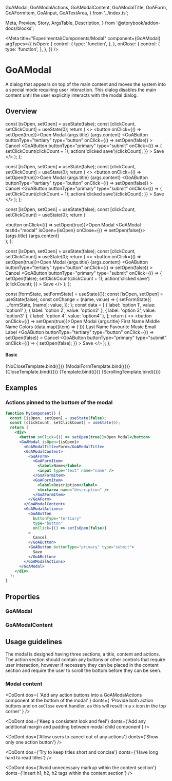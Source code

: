   GoAModal,
  GoAModalActions,
  GoAModalContent,
  GoAModalTitle,
  GoAForm,
  GoAFormItem,
  GoAInput,
  GoATextArea,
} from '../index.ts';

  Meta,
  Preview,
  Story,
  ArgsTable,
  Description,
} from '@storybook/addon-docs/blocks';

<Meta
  title="Experimental/Components/Modal"
  component={GoAModal}
  argTypes={{
    isOpen: {
      control: {
        type: 'function',
      },
    },
    onClose: {
      control: {
        type: 'function',
      },
    },
  }}
/>

# GoAModal

A dialog that appears on top of the main content and moves the system into a special mode requiring user interaction. This dialog disables the main content until the user explicitly interacts with the modal dialog.

## Overview

  const [isOpen, setOpen] = useState(false);
  const [clickCount, setClickCount] = useState(0);
  return (
    <>
      <button onClick={() => setOpen(true)}>Open Modal</button>
      <GoAModal testId="modal" isOpen={isOpen}>
        <GoAModalTitle testId="title">{args.title}</GoAModalTitle>
        <GoAModalContent testId="content">{args.content}</GoAModalContent>
        <GoAModalActions>
          <GoAButton
            buttonType="tertiary"
            type="button"
            onClick={() => setOpen(false)}
          >
            Cancel
          </GoAButton>
          <GoAButton
            buttonType="primary"
            type="submit"
            onClick={() => {
              setClickCount(clickCount + 1);
              action('clicked save')(clickCount);
            }}
          >
            Save
          </GoAButton>
        </GoAModalActions>
      </GoAModal>
    </>
  );
};

  const [isOpen, setOpen] = useState(false);
  const [clickCount, setClickCount] = useState(0);
  return (
    <>
      <button onClick={() => setOpen(true)}>Open Modal</button>
      <GoAModal testId="modal" isOpen={isOpen}>
        <GoAModalTitle testId="title">{args.title}</GoAModalTitle>
        <GoAModalContent testId="content">
          {args.content}
        </GoAModalContent>
        <GoAModalActions>
          <GoAButton
            buttonType="tertiary"
            type="button"
            onClick={() => setOpen(false)}
          >
            Cancel
          </GoAButton>
          <GoAButton
            buttonType="primary"
            type="submit"
            onClick={() => {
              setClickCount(clickCount + 1);
              action('clicked save')(clickCount);
            }}
          >
            Save
          </GoAButton>
        </GoAModalActions>
      </GoAModal>
    </>
  );
};

  const [isOpen, setOpen] = useState(false);
  const [clickCount, setClickCount] = useState(0);
  return (
    <div>
      <button onClick={() => setOpen(true)}>Open Modal</button>
      <GoAModal testId="modal" isOpen={isOpen} onClose={() => setOpen(false)}>
        <GoAModalTitle testId="title">{args.title}</GoAModalTitle>
        <GoAModalContent testId="content">{args.content}</GoAModalContent>
      </GoAModal>
    </div>
  );
};

  const [isOpen, setOpen] = useState(false);
  const [clickCount, setClickCount] = useState(0);
  return (
    <>
      <button onClick={() => setOpen(true)}>Open Modal</button>
      <GoAModal testId="modal" isOpen={isOpen}>
        <GoAModalTitle testId="title">{args.title}</GoAModalTitle>
        <GoAModalContent testId="content">{args.content}</GoAModalContent>
        <GoAModalActions>
          <GoAButton
            buttonType="tertiary"
            type="button"
            onClick={() => setOpen(false)}
          >
            Cancel
          </GoAButton>
          <GoAButton
            buttonType="primary"
            type="submit"
            onClick={() => {
              setOpen(false);
              setClickCount(clickCount + 1);
              action('clicked save')(clickCount);
            }}
          >
            Save
          </GoAButton>
        </GoAModalActions>
      </GoAModal>
    </>
  );
};

  const [formState, setFormState] = useState({});
  const [isOpen, setOpen] = useState(false);
  const onChange = (name, value) => {
    setFormState({
      ...formState,
      [name]: value,
    });
  };
  const data = [
    { label: 'option 1', value: 'option1' },
    { label: 'option 2', value: 'option2' },
    { label: 'option 3', value: 'option3' },
    { label: 'option 4', value: 'option4' },
  ];
  return (
    <>
      <button onClick={() => setOpen(true)}>Open Modal</button>
      <GoAModal testId="modal" isOpen={isOpen}>
        <GoAModalTitle testId="title">{args.title}</GoAModalTitle>
        <GoAModalContent testId="content">
          <GoAForm>
            <GoAFormItem>
              <label>First Name</label>
              <GoAInput
                type="text"
                name="firstName"
                value={formState.firstName}
                onChange={onChange}
              />
            </GoAFormItem>
            <GoAFormItem>
              <label>Middle Name</label>
              <GoAInput
                type="text"
                name="middleName"
                value={formState.middleName}
                onChange={onChange}
              />
            </GoAFormItem>
            <GoAFormItem>
              <label>Colors</label>
              <GoADropdown
                name="favColours"
                onChange={onChange}
                selectedValues={formState.favColours}
              >
                {data.map((item) => (
                  <GoADropdownOption label={item.label} value={item.value} />
                ))}
              </GoADropdown>
            </GoAFormItem>
            <GoAFormItem>
              <label>Last Name</label>
              <GoAInput
                type="text"
                name="lastName"
                value={formState.lastName}
                onChange={onChange}
              />
            </GoAFormItem>
            <GoAFormItem>
              <label>Favourite Music</label>
              <GoARadioGroup
                name="music"
                onChange={onChange}
                value={formState.music}
              >
                <GoARadio label="Blues" value="blues" />
                <GoARadio label="Rock" value="rock" />
                <GoARadio label="Country" value="country" />
              </GoARadioGroup>
            </GoAFormItem>
            <GoAFormItem helpText="We won't spam you...">
              <label>Email</label>
              <GoAInput
                type="text"
                name="email"
                value={formState.email}
                onChange={onChange}
              />
            </GoAFormItem>
            <GoAFormItem helpText="Enter lots of text here">
              <label>Label</label>
              <GoATextArea
                name="textarea"
                value={formState.textarea}
                onChange={onChange}
              />
            </GoAFormItem>
          </GoAForm>
        </GoAModalContent>
        <GoAModalActions>
          <GoAButton
            buttonType="tertiary"
            type="button"
            onClick={() => setOpen(false)}
          >
            Cancel
          </GoAButton>
          <GoAButton
            buttonType="primary"
            type="submit"
            onClick={() => {
              setOpen(false);
            }}
          >
            Save
          </GoAButton>
        </GoAModalActions>
      </GoAModal>
    </>
  );
};

#### Basic

<Canvas>
  <Story
    name="No Close Icon"
    height="400px"
    args={{
      title: 'Show a little bit of text',
      content:
        'You can only close this modal if an action button toggles the state',
    }}
  >
    {NoCloseTemplate.bind({})}
  </Story>
</Canvas>

<Canvas>
  <Story
    name="Form"
    height="400px"
    args={{ title: 'Select your favourite color' }}
  >
    {ModalFormTemplate.bind({})}
  </Story>
</Canvas>

<Canvas>
  <Story
    name="Close Icon"
    height="400px"
    args={{
      title: 'Show a little bit of text',
      content:
        "Not setting an `onClose` event will result in the modal allowing it be closed by clicking the, now visible, close icon or the dimmed background. This configuration should be used for messages that don't require any action",
    }}
  >
    {CloseTemplate.bind({})}
  </Story>
</Canvas>

<Canvas>
  <Story
    name="Short Modal"
    height="400px"
    args={{
      title: 'Show a little bit of text',
      content:
        'Lorem ipsum dolor sit amet, consectetur adipiscing elit, sed do eiusmod tempor incididunt ut labore et dolore magna aliqua. Ut enim ad minim veniam, quis nostrud exercitation ullamco laboris nisi ut aliquip ex ea commodo consequat.',
    }}
  >
    {Template.bind({})}
  </Story>
</Canvas>

<Canvas>
  <Story
    name="Modal with scrolling"
    height="400px"
    args={{
      title: 'Show lots of text',
      content: `
        Lorem ipsum dolor sit amet, consectetur adipiscing elit, sed do eiusmod tempor incididunt ut labore et dolore magna aliqua. Ut enim ad minim veniam, quis nostrud exercitation ullamco laboris nisi ut aliquip ex ea commodo consequat.
        Lorem ipsum dolor sit amet, consectetur adipiscing elit, sed do eiusmod tempor incididunt ut labore et dolore magna aliqua. Ut enim ad minim veniam, quis nostrud exercitation ullamco laboris nisi ut aliquip ex ea commodo consequat.
        Lorem ipsum dolor sit amet, consectetur adipiscing elit, sed do eiusmod tempor incididunt ut labore et dolore magna aliqua. Ut enim ad minim veniam, quis nostrud exercitation ullamco laboris nisi ut aliquip ex ea commodo consequat.
        Lorem ipsum dolor sit amet, consectetur adipiscing elit, sed do eiusmod tempor incididunt ut labore et dolore magna aliqua. Ut enim ad minim veniam, quis nostrud exercitation ullamco laboris nisi ut aliquip ex ea commodo consequat.
        Lorem ipsum dolor sit amet, consectetur adipiscing elit, sed do eiusmod tempor incididunt ut labore et dolore magna aliqua. Ut enim ad minim veniam, quis nostrud exercitation ullamco laboris nisi ut aliquip ex ea commodo consequat.
        Lorem ipsum dolor sit amet, consectetur adipiscing elit, sed do eiusmod tempor incididunt ut labore et dolore magna aliqua. Ut enim ad minim veniam, quis nostrud exercitation ullamco laboris nisi ut aliquip ex ea commodo consequat.
        Lorem ipsum dolor sit amet, consectetur adipiscing elit, sed do eiusmod tempor incididunt ut labore et dolore magna aliqua. Ut enim ad minim veniam, quis nostrud exercitation ullamco laboris nisi ut aliquip ex ea commodo consequat.
        Lorem ipsum dolor sit amet, consectetur adipiscing elit, sed do eiusmod tempor incididunt ut labore et dolore magna aliqua. Ut enim ad minim veniam, quis nostrud exercitation ullamco laboris nisi ut aliquip ex ea commodo consequat.
        Lorem ipsum dolor sit amet, consectetur adipiscing elit, sed do eiusmod tempor incididunt ut labore et dolore magna aliqua. Ut enim ad minim veniam, quis nostrud exercitation ullamco laboris nisi ut aliquip ex ea commodo consequat.
        Lorem ipsum dolor sit amet, consectetur adipiscing elit, sed do eiusmod tempor incididunt ut labore et dolore magna aliqua. Ut enim ad minim veniam, quis nostrud exercitation ullamco laboris nisi ut aliquip ex ea commodo consequat.
        Lorem ipsum dolor sit amet, consectetur adipiscing elit, sed do eiusmod tempor incididunt ut labore et dolore magna aliqua. Ut enim ad minim veniam, quis nostrud exercitation ullamco laboris nisi ut aliquip ex ea commodo consequat.
        Lorem ipsum dolor sit amet, consectetur adipiscing elit, sed do eiusmod tempor incididunt ut labore et dolore magna aliqua. Ut enim ad minim veniam, quis nostrud exercitation ullamco laboris nisi ut aliquip ex ea commodo consequat.
        Lorem ipsum dolor sit amet, consectetur adipiscing elit, sed do eiusmod tempor incididunt ut labore et dolore magna aliqua. Ut enim ad minim veniam, quis nostrud exercitation ullamco laboris nisi ut aliquip ex ea commodo consequat.
        Lorem ipsum dolor sit amet, consectetur adipiscing elit, sed do eiusmod tempor incididunt ut labore et dolore magna aliqua. Ut enim ad minim veniam, quis nostrud exercitation ullamco laboris nisi ut aliquip ex ea commodo consequat.
        Lorem ipsum dolor sit amet, consectetur adipiscing elit, sed do eiusmod tempor incididunt ut labore et dolore magna aliqua. Ut enim ad minim veniam, quis nostrud exercitation ullamco laboris nisi ut aliquip ex ea commodo consequat.
        Lorem ipsum dolor sit amet, consectetur adipiscing elit, sed do eiusmod tempor incididunt ut labore et dolore magna aliqua. Ut enim ad minim veniam, quis nostrud exercitation ullamco laboris nisi ut aliquip ex ea commodo consequat.
        `,
    }}
  >
    {ScrollingTemplate.bind({})}
  </Story>
</Canvas>

## Examples

### Actions pinned to the bottom of the modal

```jsx
function MyComponent() {
  const [isOpen, setOpen] = useState(false);
  const [clickCount, setClickCount] = useState(0);
  return (
    <div>
      <button onClick={() => setOpen(true)}>Open Modal</button>
      <GoAModal isOpen={isOpen}>
        <GoAModalTitle>Form</GoAModalTitle>
        <GoAModalContent>
          <GoAForm>
            <GoAFormItem>
              <label>Name</label>
              <input type="text" name="name" />
            </GoAFormItem>
            <GoAFormItem>
              <label>Description</label>
              <textarea name="description" />
            </GoAFormItem>
          </GoAForm>
        </GoAModalContent>
        <GoAModalActions>
          <GoAButton
            buttonType="tertiary"
            type="button"
            onClick={() => setIsOpen(false)}
          >
            Cancel
          </GoAButton>
          <GoAButton buttonType="primary" type="submit">
            Save
          </GoAButton>
        </GoAModalActions>
      </GoAModal>
    </div>
  );
}
```

## Properties

### GoAModal

<Description of={GoAModal} />
<ArgsTable of={GoAModal} />

### GoAModalContent

<Description of={GoAModalContent} />
<ArgsTable of={GoAModalContent} />

## Usage guidelines

The modal is designed having three sections, a title, content and actions. The action section should contain any buttons or other controls
that require user interaction, however if necessary they can be placed in the content section and require the user to scroll the bottom
before they can be seen.

### Modal content

<DoDont
  dos={
    'Add any action buttons into a GoAModalActions component at the bottom of the modal'
  }
  donts={
    'Provide both action buttons and on `onClose` event handler, as this will result in a `x` icon in the top corner'
  }
/>

<DoDont
  dos={'Keep a consistent look and feel'}
  donts={'Add any additional margin and padding between modal child component'}
/>

<DoDont
  dos={'Allow users to cancel out of any actions'}
  donts={'Show only one action button'}
/>

<DoDont
  dos={'Try to keep titles short and concise'}
  donts={'Have long hard to read titles'}
/>

<DoDont
  dos={'Avoid unnecessary markup within the content section'}
  donts={'Insert h1, h2, h2 tags within the content section'}
/>
